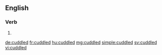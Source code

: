 ==English==

===Verb===
{{head|en|verb form}}

# {{en-past of|cuddle}}

[[de:cuddled]]
[[fr:cuddled]]
[[hu:cuddled]]
[[mg:cuddled]]
[[simple:cuddled]]
[[sv:cuddled]]
[[vi:cuddled]]